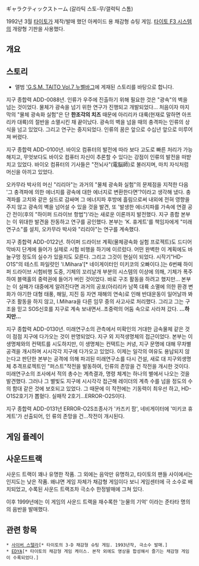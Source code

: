 ギャラクティックストーム (갈라틱 스토-무/갤럭틱 스톰)

1992년 3월 [[타이토]]가 제작/발매 했던 아케이드 용 채감형 슈팅 게임. [[타이토 F3 시스템]]의 개량형 기판을 사용했다.

== 개요 ==

== 스토리 ==

* 앨범 [http://vgmdb.net/album/745 'G.S.M. TAITO Vol.7 누벨바그]에 게재된 스토리를 바탕으로 합니다.

지구 종합력 ADD-0088년.
인류가 우주에 진출하기 위해 필요한 것은 "광속"의 벽을 넘는 것이었다.
물체가 광속을 넘기 위한 연구가 진행되고 개발되었다...
처음이자 마지막의 "물체 광속화 실험"은 단 '''한조각의 치즈''' 때문에
아리리카 대륙(현재로 말하면 아프리카 대륙)의 절반을 소멸시킨 채 끝이났다.
광속의 벽을 넘을 때의 충격파는 인류의 상식을 넘고 있었다. 그리고 연구는 중지되었다.
인류의 꿈은 앞으로 수십년 앞으로 미루어져 버렸다.

지구 종합력 ADD-0100년.
바이오 컴퓨터의 발전에 따라 보다 고도로 빠른 처리가 가능해지고,
무엇보다도 바이오 컴퓨터 자신이 추론할 수 있다는 강점이 인류의 발전을 떠받치고 있었다.
바이오 컴퓨터의 기사들은 "전뇌사"(電脳師)로 불러지며, 마치 자식처럼 머신을 아끼고 있었다.

오카무라 박사의 머신 "리리아"는 과거의 "물체 광속화 실험"의 문제점을 지적한 다음
'그 충격파에 의한 에너지를 광속에 대한 에너지로 변환한다면'?이라고 생각해 냈다.
충격파를 고치와 같은 실드로 감싸며 그 에너지파 후방에 흘림으로써
내외에 전혀 영향을 주지 않고 광속의 벽을 넘어설 수 있을 것을 발견,
또 '발생한 에너지파를 가속에 연결 공간 전이(후의 "하이퍼 드라이브 항법")'라는 새로운 이론까지 발전했다.
지구 종합 본부는 이 위대한 발견을 찬동하고 연구를 공인했다.
본부는 'K. 휴게트'를 책임자에게 "미래연구소"를 설치, 오카무라 박사와 "리리아"는 연구를 계속했다.

지구 종합력 ADD-0122년.
하이퍼 드라이브 계획(물체광속화 실험 프로젝트)도 드디어 막바지 단계에 들어가 실제로 시험 비행을 하기에 이르렀다.
어떤 완벽한 이 계획에도 바늘구멍 정도의 실수가 있을지도 모른다.
그리고 그것이 현실이 되었다.
시작기"HD-O1S"의 테스트 파일럿인 'I.Mihara'[* 네이게이터인 미키코의 오빠이다.]는 6번째 하이퍼 드라이브 시험비행 도중,
기체의 꼬리날개 부분의 시스템의 이상에 의해, 기체가 폭주하여 블랙홀의 중력권에 들어가 버린 것이었다.
바로 구조 활동을 하려고 했지만... 본부는 이 실패가 대중에게 알려진다면 과거의 공포(아리리카 남쪽 대륙 소멸에 의한 환경 변화가 야기한 대형 태풍, 해일, 지진 등 자연 재해의 연속)로 인해 반대운동이 일어날까 봐 구조 활동을 하지 않고, I.Mihara을 다른 임무 중의 사고사로 처리했다.
그리고 그는 구조을 믿고 SOS신호를 지구로 계속 보내면서..초중력의 어둠 속으로 사라져 갔다.
'''...하지만...'''

지구 종합력 ADD-0130년.
미래연구소의 관측에서 미확인의 거대한 금속물체 같은 것이 점점 지구에 다가오는 것이 판명되었다.
지구 외 지적생명체의 접근이었다.
본부는 이 생명체와의 컨택트를 시도하지만, 이 생명체는 컨택트는 커녕, 지구 문명에 대해 무차별 공격을 개시하며 시시각각 지구에 다가오고 있었다.
이제는 일각의 여유도 용납되지 않는다고 판단한 본부는 공격에 의해 파괴된 미래연구소를  다시 건설, 새로 대 지구외생명체 추격프로젝트인 "퍼스트"작전을 발동하여, 인류의 존망을 건 작전을 개시한 것이다.
미래연구소의 조사에서 적의 총수는 계측결과, 명령 체계는 하나의 별에서 나오는 것을 발견했다.
그러나 그 별빛도 지구에 시시각각 접근해 레이더의 계측 수를 넘을 정도의 수의 함대 같은 것에 보호되고 있었다.
그 때문에 이 작전에는 기동력이 최우선 하고, HD-O1S2호기가 뽑혔다.
실패작 2호기...ERROR-O2S이다.

지구 종합력 ADD-0131년
ERROR-O2S조종사가 '카즈키 팜', 네비게이터에 '미키코 휴게트'가 선출되어, 인
류의 존망을 건...작전이 개시된다.

== 게임 플레이 ==

== 사운드트랙 ==

사운드 트랙이 꽤나 유명한 작품. 그 외에는 음악만 유명하고, 타이토의 팬들 사이에서는 인지도는 낮은 작품. 왜냐면 게임 자체가 채감형 게임이다 보니 게임센터에 극 소수로 배치되었고, 수록된 사운드 트랙조차 극소수 한정발매에 그쳐 있다. 

이후 1999년에는 이 게임의 사운드 트랙을 재수록한 '눈물의 기억' 이라는 준타타 명의의 음반을 발매했다.

== 관련 항목 ==

 * [[사이버 스텔라]][* 타이토의 3-D 채감형 슈팅 게임. 1993년작, 극소수 발매.]
 * [[EDYA]][* 타이토의 채감형 게임 케이스. 본작 외에도 영상을 합성해서 즐기는 채감형 게임이 수록되었다.]
